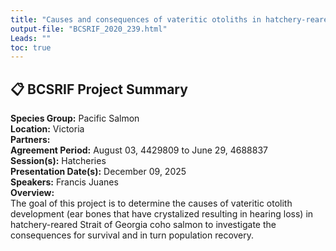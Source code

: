 ```yaml
---
title: "Causes and consequences of vateritic otoliths in hatchery-reared Coho salmon"
output-file: "BCSRIF_2020_239.html"
Leads: ""
toc: true
---
```


## 📋 BCSRIF Project Summary

**Species Group:** Pacific Salmon  
**Location:** Victoria  
**Partners:**   
**Agreement Period:** August 03, 4429809 to June 29, 4688837  
**Session(s):** Hatcheries  
**Presentation Date(s):** December 09, 2025  
**Speakers:** Francis Juanes  
**Overview:**  
The goal of this project is to determine the causes of vateritic otolith development (ear bones that have crystalized resulting in hearing loss) in hatchery-reared Strait of Georgia coho salmon to investigate the consequences for survival and in turn population recovery.   

